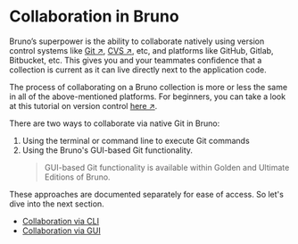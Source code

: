 # Collaboration in Bruno

Bruno’s superpower is the ability to collaborate natively using version control systems like [Git ↗](https://en.wikipedia.org/wiki/Git), [CVS ↗](https://en.wikipedia.org/wiki/Concurrent_Versions_System), etc, and platforms like GitHub, Gitlab, Bitbucket, etc. This gives you and your teammates confidence that a collection is current as it can live directly next to the application code.

The process of collaborating on a Bruno collection is more or less the same in all of the above-mentioned platforms. For beginners, you can take a look at this tutorial on version control [here ↗](https://git-scm.com/book/en/v2/Getting-Started-First-Time-Git-Setup).

There are two ways to collaborate via native Git in Bruno:

1. Using the terminal or command line to execute Git commands
2. Using the Bruno's GUI-based Git functionality.
   > GUI-based Git functionality is available within Golden and Ultimate Editions of Bruno.

These approaches are documented separately for ease of access. So let's dive into the next section.

- [Collaboration via CLI](/git-integration/using-cli)
- [Collaboration via GUI](/git-integration/using-gui)
